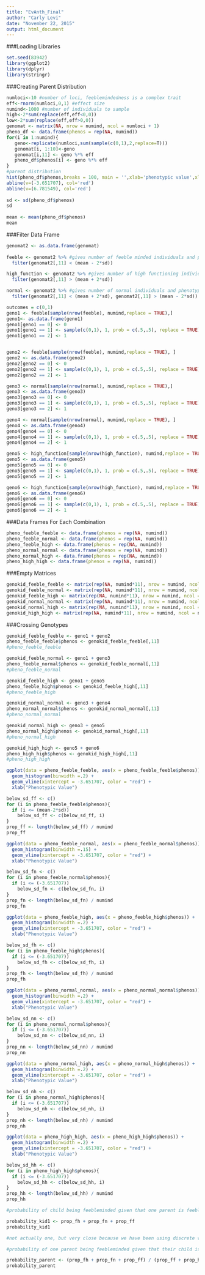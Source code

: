 ```yaml
---
title: "EvAnth_Final"
author: "Carly Levi"
date: "November 22, 2015"
output: html_document
---
```

###Loading Libraries
```r
set.seed(83942)
library(ggplot2)
library(dplyr)
library(stringr)
```
 
###Creating Parent Distribution
```r
numloci<-10 #number of loci, feeblemindedness is a complex trait
eff<-rnorm(numloci,0,1) #effect size
numind<-1000 #number of individuals to sample
high<-2*sum(replace(eff,eff<0,0))
low<-2*sum(replace(eff,eff>0,0))
genomat <- matrix(NA, nrow = numind, ncol = numloci + 1)
pheno_df <- data.frame(phenos = rep(NA, numind))
for(i in 1:numind){
   geno<-replicate(numloci,sum(sample(c(0,1),2,replace=T)))
   genomat[i, 1:10]<-geno
   genomat[i,11] <- geno %*% eff
   pheno_df$phenos[i] <- geno %*% eff
}
#parent distribution
hist(pheno_df$phenos,breaks = 100, main = '',xlab='phenotypic value',xlim=c(low-0.5,high+0.5))
abline(v=(-3.651707), col='red')
abline(v=(6.781549), col='red')
 
sd <- sd(pheno_df$phenos)
sd
 
mean <- mean(pheno_df$phenos)
mean
```

###Filter Data Frame
```r
genomat2 <- as.data.frame(genomat)
 
feeble <- genomat2 %>% #gives number of feeble minded individuals and phenotype
  filter(genomat2[,11] < (mean - 2*sd))

high_function <- genomat2 %>% #gives number of high functioning individuals and phenotype
  filter(genomat2[,11] > (mean + 2*sd))

normal <- genomat2 %>% #gives number of normal individuals and phenotype
  filter(genomat2[,11] < (mean + 2*sd), genomat2[,11] > (mean - 2*sd))
```
 
```r
outcomes = c(0,1)
geno1 <- feeble[sample(nrow(feeble), numind,replace = TRUE),]
geno1<- as.data.frame(geno1)
geno1[geno1 == 0] <- 0
geno1[geno1 == 1] <- sample(c(0,1), 1, prob = c(.5,.5), replace = TRUE)
geno1[geno1 == 2] <- 1


geno2 <- feeble[sample(nrow(feeble), numind,replace = TRUE), ]
geno2 <- as.data.frame(geno2)
geno2[geno2 == 0] <- 0
geno2[geno2 == 1] <- sample(c(0,1), 1, prob = c(.5,.5), replace = TRUE)
geno2[geno2 == 2] <- 1

geno3 <- normal[sample(nrow(normal), numind,replace = TRUE),]
geno3 <- as.data.frame(geno3)
geno3[geno3 == 0] <- 0
geno3[geno3 == 1] <- sample(c(0,1), 1, prob = c(.5,.5), replace = TRUE)
geno3[geno3 == 2] <- 1

geno4 <- normal[sample(nrow(normal), numind,replace = TRUE), ]
geno4 <- as.data.frame(geno4)
geno4[geno4 == 0] <- 0
geno4[geno4 == 1] <- sample(c(0,1), 1, prob = c(.5,.5), replace = TRUE)
geno4[geno4 == 2] <- 1

geno5 <- high_function[sample(nrow(high_function), numind,replace = TRUE),]
geno5 <- as.data.frame(geno5)
geno5[geno5 == 0] <- 0
geno5[geno5 == 1] <- sample(c(0,1), 1, prob = c(.5,.5), replace = TRUE)
geno5[geno5 == 2] <- 1

geno6 <- high_function[sample(nrow(high_function), numind,replace = TRUE), ]
geno6 <- as.data.frame(geno6)
geno6[geno6 == 0] <- 0
geno6[geno6 == 1] <- sample(c(0,1), 1, prob = c(.5,.5), replace = TRUE)
geno6[geno6 == 2] <- 1

```

###Data Frames For Each Combination
```r
pheno_feeble_feeble <- data.frame(phenos = rep(NA, numind))
pheno_feeble_normal <- data.frame(phenos = rep(NA, numind))
pheno_feeble_high <- data.frame(phenos = rep(NA, numind))
pheno_normal_normal <- data.frame(phenos = rep(NA, numind))
pheno_normal_high <- data.frame(phenos = rep(NA, numind))
pheno_high_high <- data.frame(phenos = rep(NA, numind))
```

###Empty Matrices
```r
genokid_feeble_feeble <- matrix(rep(NA, numind*11), nrow = numind, ncol = numind + 1)
genokid_feeble_normal <- matrix(rep(NA, numind*11), nrow = numind, ncol = numind + 1)
genokid_feeble_high <- matrix(rep(NA, numind*11), nrow = numind, ncol = numind + 1)
genokid_normal_normal <- matrix(rep(NA, numind*11), nrow = numind, ncol = numind + 1)
genokid_normal_high <- matrix(rep(NA, numind*11), nrow = numind, ncol =  numind + 1)
genokid_high_high <- matrix(rep(NA, numind*11), nrow = numind, ncol = numind + 1)
```

###Crossing Genotypes
```r
genokid_feeble_feeble <- geno1 + geno2
pheno_feeble_feeble$phenos <- genokid_feeble_feeble[,11]
#pheno_feeble_feeble

genokid_feeble_normal <- geno1 + geno3
pheno_feeble_normal$phenos <- genokid_feeble_normal[,11]
#pheno_feeble_normal

genokid_feeble_high <- geno1 + geno5
pheno_feeble_high$phenos <- genokid_feeble_high[,11]
#pheno_feeble_high

genokid_normal_normal <- geno3 + geno4
pheno_normal_normal$phenos <- genokid_normal_normal[,11]
#pheno_normal_normal 

genokid_normal_high <- geno3 + geno5
pheno_normal_high$phenos <- genokid_normal_high[,11]
#pheno_normal_high 

genokid_high_high <- geno5 + geno6
pheno_high_high$phenos <- genokid_high_high[,11]
#pheno_high_high
```

```r
ggplot(data = pheno_feeble_feeble, aes(x = pheno_feeble_feeble$phenos)) +
  geom_histogram(binwidth =.2) +
  geom_vline(xintercept = -3.651707, color = "red") +
  xlab("Phenotypic Value")

below_sd_ff <- c()
for (i in pheno_feeble_feeble$phenos){
  if (i <= (mean-2*sd))
    below_sd_ff <- c(below_sd_ff, i)
}
prop_ff <- length(below_sd_ff) / numind
prop_ff
```

```r
ggplot(data = pheno_feeble_normal, aes(x = pheno_feeble_normal$phenos)) +
  geom_histogram(binwidth =.15) +
  geom_vline(xintercept = -3.651707, color = "red") +
  xlab("Phenotypic Value")

below_sd_fn <- c()
for (i in pheno_feeble_normal$phenos){
  if (i <= (-3.651707))
    below_sd_fn <- c(below_sd_fn, i)
}
prop_fn <- length(below_sd_fn) / numind
prop_fn
```

```r
ggplot(data = pheno_feeble_high, aes(x = pheno_feeble_high$phenos)) +
  geom_histogram(binwidth =.2) +
  geom_vline(xintercept = -3.651707, color = "red") +
  xlab("Phenotypic Value")

below_sd_fh <- c()
for (i in pheno_feeble_high$phenos){
  if (i <= (-3.651707))
    below_sd_fh <- c(below_sd_fh, i)
}
prop_fh <- length(below_sd_fh) / numind
prop_fh
```

```r
ggplot(data = pheno_normal_normal, aes(x = pheno_normal_normal$phenos)) +
  geom_histogram(binwidth =.2) +
  geom_vline(xintercept = -3.651707, color = "red") +
  xlab("Phenotypic Value")

below_sd_nn <- c()
for (i in pheno_normal_normal$phenos){
  if (i <= (-3.651707))
    below_sd_nn <- c(below_sd_nn, i)
}
prop_nn <- length(below_sd_nn) / numind
prop_nn
```

```r
ggplot(data = pheno_normal_high, aes(x = pheno_normal_high$phenos)) +
  geom_histogram(binwidth =.2) +
  geom_vline(xintercept = -3.651707, color = "red") +
  xlab("Phenotypic Value")

below_sd_nh <- c()
for (i in pheno_normal_high$phenos){
  if (i <= (-3.651707))
    below_sd_nh <- c(below_sd_nh, i)
}
prop_nh <- length(below_sd_nh) / numind
prop_nh
```

```r
ggplot(data = pheno_high_high, aes(x = pheno_high_high$phenos)) +
  geom_histogram(binwidth =.2) +
  geom_vline(xintercept = -3.651707, color = "red") +
  xlab("Phenotypic Value")

below_sd_hh <- c()
for (i in pheno_high_high$phenos){
  if (i <= (-3.651707))
    below_sd_hh <- c(below_sd_hh, i)
}
prop_hh <- length(below_sd_hh) / numind
prop_hh
```

```r
#probability of child being feebleminded given that one parent is feebleminded

probability_kid1 <- prop_fh + prop_fn + prop_ff
probability_kid1

#not actually one, but very close because we have been using discrete values
```

```r
#probability of one parent being feebleminded given that their child is feebleminded

probability_parent <- (prop_fh + prop_fn + prop_ff) / (prop_ff + prop_hh + prop_nh + prop_nn + prop_fh + prop_fn)
probability_parent
```

